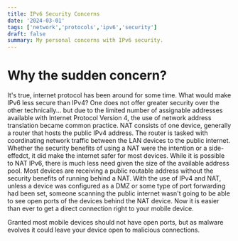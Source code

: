 ```yaml
---
title: IPv6 Security Concerns
date: '2024-03-01'
tags: ['network','protocols','ipv6','security']
draft: false
summary: My personal concerns with IPv6 security.
---
```


# Why the sudden concern?

It's true, internet protocol has been around for some time. What would make IPv6 less secure than IPv4? One does not offer greater security over the other technically... but due to the limited number of assignable addresses available with Internet Protocol Version 4, the use of network address translation became common practice. NAT consists of one device, generally a router that hosts the public IPv4 address. The router is tasked with coordinating network traffic between the LAN devices to the public internet. Whether the security benefits of using a NAT were the intention or a side-effedct, it did make the internet safer for most devices. While it is possible to NAT IPv6, there is much less need given the size of the available address pool. Most devices are receiving a public routable address without the security benefits of running behind a NAT. With the use of IPv4 and NAT, unless a device was configured as a DMZ or some type of port forwarding had been set, someone scanning the public internet wasn't going to be able to see open ports of the devices behind the NAT device. Now it is easier than ever to get a direct connection right to your mobile device.

Granted most mobile devices should not have open ports, but as malware evolves it could leave your device open to malicious connections. 
